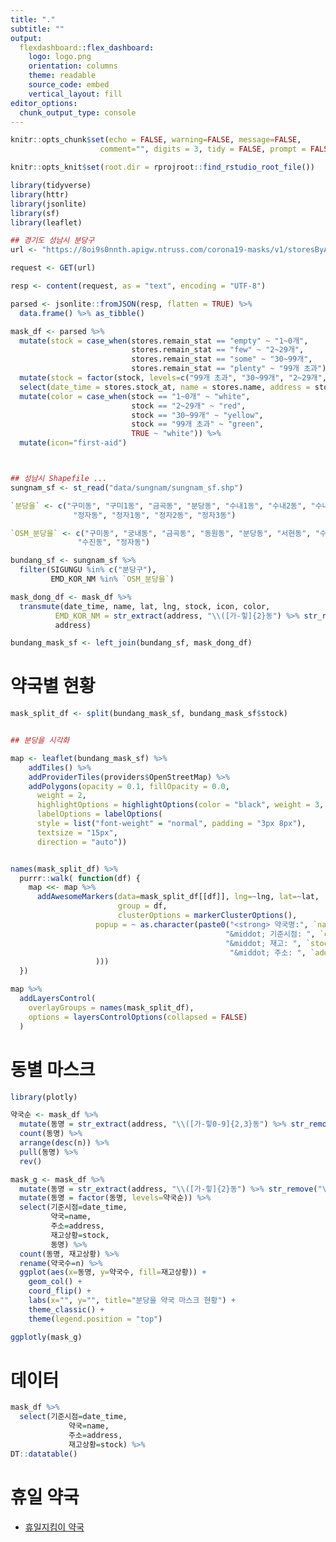 ```yaml
---
title: "."
subtitle: ""
output:
  flexdashboard::flex_dashboard:
    logo: logo.png
    orientation: columns
    theme: readable
    source_code: embed
    vertical_layout: fill
editor_options: 
  chunk_output_type: console
---
```



``` r
knitr::opts_chunk$set(echo = FALSE, warning=FALSE, message=FALSE,
                    comment="", digits = 3, tidy = FALSE, prompt = FALSE, fig.align = 'center')

knitr::opts_knit$set(root.dir = rprojroot::find_rstudio_root_file())

library(tidyverse)
library(httr)
library(jsonlite)
library(sf)
library(leaflet)

## 경기도 성남시 분당구
url <- "https://8oi9s0nnth.apigw.ntruss.com/corona19-masks/v1/storesByAddr/json?address=%EA%B2%BD%EA%B8%B0%EB%8F%84%20%EC%84%B1%EB%82%A8%EC%8B%9C%20%EB%B6%84%EB%8B%B9%EA%B5%AC"

request <- GET(url)

resp <- content(request, as = "text", encoding = "UTF-8")

parsed <- jsonlite::fromJSON(resp, flatten = TRUE) %>%
  data.frame() %>% as_tibble()

mask_df <- parsed %>% 
  mutate(stock = case_when(stores.remain_stat == "empty" ~ "1~0개",
                           stores.remain_stat == "few" ~ "2~29개",
                           stores.remain_stat == "some" ~ "30~99개",
                           stores.remain_stat == "plenty" ~ "99개 초과")) %>% 
  mutate(stock = factor(stock, levels=c("99개 초과", "30~99개", "2~29개", "1~0개"))) %>% 
  select(date_time = stores.stock_at, name = stores.name, address = stores.addr, lat=stores.lat, lng = stores.lng, stock)  %>% 
  mutate(color = case_when(stock == "1~0개" ~ "white",
                           stock == "2~29개" ~ "red",
                           stock == "30~99개" ~ "yellow",
                           stock == "99개 초과" ~ "green",
                           TRUE ~ "white")) %>% 
  mutate(icon="first-aid")



## 성남시 Shapefile ...
sungnam_sf <- st_read("data/sungnam/sungnam_sf.shp")

`분당을` <- c("구미동", "구미1동", "금곡동", "분당동", "수내1동", "수내2동", "수내3동", 
              "정자동", "정자1동", "정자2동", "정자3동")

`OSM_분당을` <- c("구미동", "궁내동", "금곡동", "동원동", "분당동", "서현동", "수내동",
               "수진동", "정자동") 

bundang_sf <- sungnam_sf %>% 
  filter(SIGUNGU %in% c("분당구"),
         EMD_KOR_NM %in% `OSM_분당을`)

mask_dong_df <- mask_df %>% 
  transmute(date_time, name, lat, lng, stock, icon, color,
          EMD_KOR_NM = str_extract(address, "\\([가-힣]{2}동") %>% str_remove("\\("),
          address)

bundang_mask_sf <- left_join(bundang_sf, mask_dong_df) 
```

약국별 현황 {#spatial}
============================================================================

```r

mask_split_df <- split(bundang_mask_sf, bundang_mask_sf$stock)


## 분당을 시각화

map <- leaflet(bundang_mask_sf) %>%
    addTiles() %>% 
    addProviderTiles(providers$OpenStreetMap) %>% 
    addPolygons(opacity = 0.1, fillOpacity = 0.0,
      weight = 2,
      highlightOptions = highlightOptions(color = "black", weight = 3,  bringToFront = TRUE),
      labelOptions = labelOptions(
      style = list("font-weight" = "normal", padding = "3px 8px"),
      textsize = "15px",
      direction = "auto"))


names(mask_split_df) %>%
  purrr::walk( function(df) {
    map <<- map %>%
      addAwesomeMarkers(data=mask_split_df[[df]], lng=~lng, lat=~lat, 
                        group = df,
                        clusterOptions = markerClusterOptions(), 
                   popup = ~ as.character(paste0("<strong> 약국명:", `name`, "</strong><br>", "-----------------------------------------------------------<br>",
                                                "&middot; 기준시점: ", `date_time`, "<br>",
                                                "&middot; 재고: ", `stock`, "<br>",
                                                 "&middot; 주소: ", `address`, "<br>"
                   )))
  })

map %>%
  addLayersControl(
    overlayGroups = names(mask_split_df),
    options = layersControlOptions(collapsed = FALSE)
  )
```

동별 마스크 {#barplot}
============================================================================

```r
library(plotly)

약국순 <- mask_df %>% 
  mutate(동명 = str_extract(address, "\\([가-힣0-9]{2,3}동") %>% str_remove("\\(")) %>% 
  count(동명) %>% 
  arrange(desc(n)) %>% 
  pull(동명) %>% 
  rev()

mask_g <- mask_df %>% 
  mutate(동명 = str_extract(address, "\\([가-힣]{2}동") %>% str_remove("\\(")) %>% 
  mutate(동명 = factor(동명, levels=약국순)) %>% 
  select(기준시점=date_time,
         약국=name,
         주소=address,
         재고상황=stock,
         동명) %>% 
  count(동명, 재고상황) %>% 
  rename(약국수=n) %>% 
  ggplot(aes(x=동명, y=약국수, fill=재고상황)) +
    geom_col() +
    coord_flip() +
    labs(x="", y="", title="분당을 약국 마스크 현황") +
    theme_classic() +
    theme(legend.position = "top")

ggplotly(mask_g)
```


데이터 {#data}
============================================================================

```r
mask_df %>% 
  select(기준시점=date_time,
             약국=name,
             주소=address,
             재고상황=stock) %>% 
DT::datatable()
```

휴일 약국 {#howto} 
============================================================================


- [휴일지킴이 약국](https://www.pharm114.or.kr/main.asp)